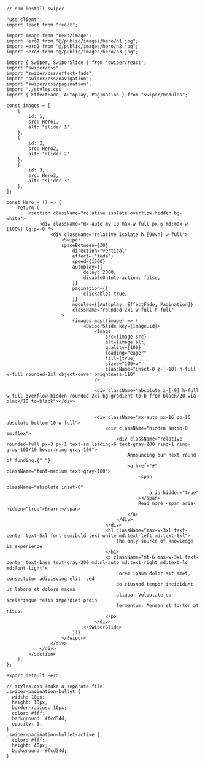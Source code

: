 ```tsx
// npm install swiper

"use client";
import React from "react";

import Image from "next/image";
import Hero1 from "@/public/images/hero/h1.jpg";
import Hero2 from "@/public/images/hero/h2.jpg";
import Hero3 from "@/public/images/hero/h3.jpg";

import { Swiper, SwiperSlide } from "swiper/react";
import "swiper/css";
import "swiper/css/effect-fade";
import "swiper/css/navigation";
import "swiper/css/pagination";
import './styles.css'
import { EffectFade, Autoplay, Pagination } from "swiper/modules";

const images = [
    {
        id: 1,
        src: Hero1,
        alt: "slider 1",
    },
    {
        id: 2,
        src: Hero2,
        alt: "slider 2",
    },
    {
        id: 3,
        src: Hero3,
        alt: "slider 3",
    },
];

const Hero = () => {
    return (
        <section className="relative isolate overflow-hidden bg-white">
            <div className="mx-auto my-10 max-w-full px-6 md:max-w-[100%] lg:px-8 ">
                <div className="relative isolate h-[90vh] w-full">
                    <Swiper
                    spaceBetween={30}
                        direction="vertical"
                        effect={"fade"}
                        speed={1500}
                        autoplay={{
                            delay: 2000,
                            disableOnInteraction: false,
                        }}
                        pagination={{
                            clickable: true,
                        }}
                        modules={[Autoplay, EffectFade, Pagination]}
                        className="rounded-2xl w-full h-full"
                    >
                        {images.map((image) => (
                            <SwiperSlide key={image.id}>
                                <Image
                                    src={image.src}
                                    alt={image.alt}
                                    quality={100}
                                    loading="eager"
                                    fill={true}
                                    sizes="100vw"
                                    className="inset-0 z-[-10] h-full w-full rounded-2xl object-cover brightness-110"
                                />

                                <div className="absolute z-[-9] h-full w-full overflow-hidden rounded-2xl bg-gradient-to-b from-black/20 via-black/10 to-black"></div>


                                <div className="mx-auto px-16 pb-16 absolute bottom-10 w-full">
                                    <div className="hidden sm:mb-8 sm:flex">
                                        <div className="relative rounded-full px-3 py-1 text-sm leading-6 text-gray-200 ring-1 ring-gray-100/10 hover:ring-gray-100">
                                            Announcing our next round of funding.{" "}
                                            <a href="#" className="font-medium text-gray-100">
                                                <span
                                                    className="absolute inset-0"
                                                    aria-hidden="true"
                                                ></span>
                                                Read more <span aria-hidden="true">&rarr;</span>
                                            </a>
                                        </div>
                                    </div>
                                    <h1 className="max-w-3xl text-center text-5xl font-semibold text-white md:text-left md:text-6xl">
                                        The only source of knowledge is experience
                                    </h1>
                                    <p className="mt-6 max-w-3xl text-center text-base text-gray-200 md:ml-auto md:text-right md:text-lg md:font-light">
                                        Lorem ipsum dolor sit amet, consectetur adipiscing elit, sed
                                        do eiusmod tempor incididunt ut labore et dolore magna
                                        aliqua. Vulputate eu scelerisque felis imperdiet proin
                                        fermentum. Aenean et tortor at risus.
                                    </p>
                                </div>
                            </SwiperSlide>
                        ))}
                    </Swiper>
                </div>
            </div>
        </section>
    );
};

export default Hero;

// styles.css (make a separate file)
.swiper-pagination-bullet {
  width: 10px;
  height: 10px;
  border-radius: 10px;
  color: #fff;
  background: #fcd34d;
  opacity: 1;
}
.swiper-pagination-bullet-active {
  color: #fff;
  height: 40px;
  background: #fcd34d;
}
```